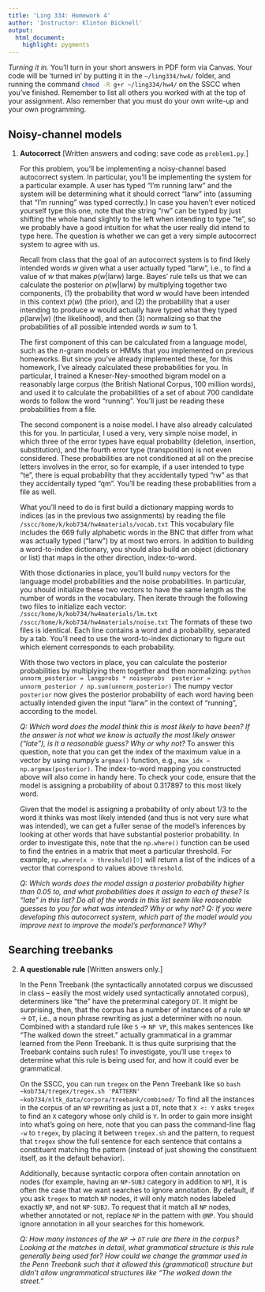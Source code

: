 ```yaml
---
title: 'Ling 334: Homework 4'
author: 'Instructor: Klinton Bicknell'
output:
  html_document:
    highlight: pygments
---
```


_Turning it in._ You'll turn in your short answers in PDF form via Canvas. Your code will be 'turned in' by putting it in the `~/ling334/hw4/` folder, and running the command `chmod -R g+r ~/ling334/hw4/`{.bash} on the SSCC when you've finished. Remember to list all others you worked with at the top of your assignment. Also remember that you must do your own write-up and your own programming.


## Noisy-channel models

1. **Autocorrect** [Written answers and coding: save code as `problem1.py`.]

    For this problem, you'll be implementing a noisy-channel based autocorrect system. In particular, you'll be implementing the system for a particular example. A user has typed "I'm running larw" and the system will be determining what it should correct "larw" into (assuming that "I'm running" was typed correctly.) In case you haven't ever noticed yourself type this one, note that the string "rw" can be typed by just shifting the whole hand slightly to the left when intending to type "te", so we probably have a good intuition for what the user really did intend to type here. The question is whether we can get a very simple autocorrect system to agree with us.

    Recall from class that the goal of an autocorrect system is to find likely intended words $w$ given what a user actually typed "larw", i.e., to find a value of $w$ that makes $p(w|\mbox{larw})$ large. Bayes' rule tells us that we can calculate the posterior on $p(w|\mbox{larw})$ by multiplying together two components, (1) the probability that word $w$ would have been intended in this context $p(w)$ (the prior), and (2) the probability that a user intending to produce $w$ would actually have typed what they typed $p(\mbox{larw}|w)$ (the likelihood), and then (3) normalizing so that the probabilities of all possible intended words $w$ sum to 1.

    The first component of this can be calculated from a language model, such as the $n$-gram models or HMMs that you implemented on previous homeworks. But since you've already implemented these, for this homework, I've already calculated these probabilities for you. In particular, I trained a Kneser-Ney-smoothed bigram model on a reasonably large corpus (the British National Corpus, 100 million words), and used it to calculate the probabilities of a set of about 700 candidate words to follow the word "running". You'll just be reading these probabilities from a file.

    The second component is a noise model. I have also already calculated this for you. In particular, I used a very, very simple noise model, in which three of the error types have equal probability (deletion, insertion, substitution), and the fourth error type (transposition) is not even considered. These probabilities are not conditioned at all on the precise letters involves in the error, so for example, if a user intended to type "te", there is equal probability that they accidentally typed "rw" as that they accidentally typed "qm". You'll be reading these probabilities from a file as well.

    What you'll need to do is first build a dictionary mapping words to indices (as in the previous two assignments) by reading the file
    ```
    /sscc/home/k/kob734/hw4materials/vocab.txt
    ```
    This vocabulary file includes the 669 fully alphabetic words in the BNC that differ from what was actually typed ("larw") by at most two errors. In addition to building a word-to-index dictionary, you should also build an object (dictionary or list) that maps in the other direction, index-to-word.

    With those dictionaries in place, you'll build `numpy` vectors for the language model probabilities and the noise probabilities. In particular, you should initialize these two vectors to have the same length as the number of words in the vocabulary. Then iterate through the following two files to initialize each vector:
    ```
    /sscc/home/k/kob734/hw4materials/lm.txt
    /sscc/home/k/kob734/hw4materials/noise.txt
    ```
    The formats of these two files is identical. Each line contains a word and a probability, separated by a tab. You'll need to use the word-to-index dictionary to figure out which element corresponds to each probability.

    With those two vectors in place, you can calculate the posterior probabilities by multiplying them together and then normalizing:
    ```python
    unnorm_posterior = langprobs * noiseprobs
    posterior = unnorm_posterior / np.sum(unnorm_posterior)
    ```
    The numpy vector `posterior`{.python} now gives the posterior probability of each word having been actually intended given the input "larw" in the context of "running", according to the model.
    
    _Q: Which word does the model think this is most likely to have been? If the answer is not what we know is actually the most likely answer ("late"), is it a reasonable guess? Why or why not?_ To answer this question, note that you can get the index of the maximum value in a vector by using numpy's `argmax()`{.python} function, e.g., `max_idx = np.argmax(posterior)`{.python}. The index-to-word mapping you constructed above will also come in handy here. To check your code, ensure that the model is assigning a probability of about 0.317897 to this most likely word.
    
    Given that the model is assigning a probability of only about 1/3 to the word it thinks was most likely intended (and thus is not very sure what was intended), we can get a fuller sense of the model's inferences by looking at other words that have substantial posterior probability. In order to investigate this, note that the `np.where()` function can be used to find the entries in a matrix that meet a particular threshold. For example, `np.where(x > threshold)[0]`{.python} will return a list of the indices of a vector that correspond to values above `threshold`.
    
    _Q: Which words does the model assign a posterior probability higher than 0.05 to, and what probabilities does it assign to each of these? Is "late"   in this list? Do all of the words in this list seem like reasonable guesses to you for what was intended? Why or why not?_
    _Q: If you were developing this autocorrect system, which part of the model would you improve next to improve the model's performance? Why?_

## Searching treebanks

2. **A questionable rule** [Written answers only.]

    In the Penn Treebank (the syntactically annotated corpus we discussed in class -- easily the most widely used syntactically annotated corpus), determiners like "the" have the preterminal category `DT`. It might be surprising, then, that the corpus has a number of instances of a rule `NP` $\rightarrow$ `DT`, i.e., a noun phrase rewriting as just a determiner with no noun. Combined with a standard rule like `S` $\rightarrow$ `NP VP`, this makes sentences like "The walked down the street." actually grammatical in a grammar learned from the Penn Treebank. It is thus quite surprising that the Treebank contains such rules! To investigate, you'll use `tregex` to determine what this rule is being used for, and how it could ever be grammatical.

    On the SSCC, you can run `tregex` on the Penn Treebank like so
    ```bash
    ~kob734/tregex/tregex.sh 'PATTERN' ~kob734/nltk_data/corpora/treebank/combined/
    ```
    To find all the instances in the corpus of an `NP` rewriting as just a `DT`, note that `X <: Y` asks `tregex` to find an `X` category whose only child is `Y`. In order to gain more insight into what's going on here, note that you can pass the command-line flag `-w` to `tregex`, by placing it between `tregex.sh`{.bash} and the pattern, to request that `tregex` show the full sentence for each sentence that contains a constituent matching the pattern (instead of just showing the constituent itself, as it the default behavior).

    Additionally, because syntactic corpora often contain annotation on nodes (for example, having an `NP-SUBJ` category in addition to `NP`), it is often the case that we want searches to ignore annotation. By default, if you ask `tregex` to match `NP` nodes, it will only match nodes labeled exactly `NP`, and not `NP-SUBJ`. To request that it match all `NP` nodes, whether annotated or not, replace `NP` in the pattern with `@NP`. You should ignore annotation in all your searches for this homework.
    
    _Q: How many instances of the `NP` $\rightarrow$ `DT` rule are there in the corpus? Looking at the matches in detail, what grammatical structure is this rule generally being used for? How could we change the grammar used in the Penn Treebank such that it allowed this (grammatical) structure but didn't allow ungrammatical structures like "The walked down the street."_